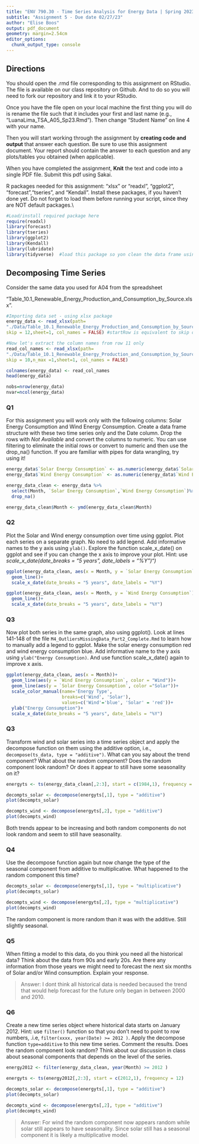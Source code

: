 ```yaml
---
title: "ENV 790.30 - Time Series Analysis for Energy Data | Spring 2023"
subtitle: "Assignment 5 - Due date 02/27/23"
author: "Elise Boos"
output: pdf_document
geometry: margin=2.54cm
editor_options: 
  chunk_output_type: console
---
```


## Directions
  
You should open the .rmd file corresponding to this assignment on RStudio. The file is available on our class repository on Github. And to do so you will need to fork our repository and link it to your RStudio.  

Once you have the file open on your local machine the first thing you will do is rename the file such that it includes your first and last name (e.g., "LuanaLima_TSA_A05_Sp23.Rmd"). Then change "Student Name" on line 4 with your name. 

Then you will start working through the assignment by  **creating code and output** that answer each question. Be sure to use this assignment document. Your report should contain the answer to each question and any plots/tables you obtained (when applicable).

When you have completed the assignment, **Knit** the text and code into a single PDF file. Submit this pdf using Sakai. 

R packages needed for this assignment: "xlsx" or "readxl", "ggplot2", "forecast","tseries", and "Kendall". Install these packages, if you haven't done yet. Do not forget to load them before running your script, since they are NOT default packages.\\

```r
#Load/install required package here
require(readxl)
library(forecast)
library(tseries)
library(ggplot2)
library(Kendall)
library(lubridate)
library(tidyverse)  #load this package so yon clean the data frame using pipes


```

## Decomposing Time Series

Consider the same data you used for A04 from the spreadsheet

"Table_10.1_Renewable_Energy_Production_and_Consumption_by_Source.xlsx".

```r
#Importing data set - using xlsx package
energy_data <- read_xlsx(path=
"./Data/Table_10.1_Renewable_Energy_Production_and_Consumption_by_Source.xlsx",
skip = 12,sheet=1, col_names = FALSE) #startRow is equivalent to skip on read.table

#Now let's extract the column names from row 11 only
read_col_names <- read_xlsx(path=
"./Data/Table_10.1_Renewable_Energy_Production_and_Consumption_by_Source.xlsx",
skip = 10,n_max =1,sheet=1, col_names = FALSE)

colnames(energy_data) <- read_col_names
head(energy_data)

nobs=nrow(energy_data)
nvar=ncol(energy_data)

```

### Q1

For this assignment you will work only with the following columns: Solar Energy Consumption and Wind Energy Consumption. Create a data frame structure with these two time series only and the Date column. Drop the rows with *Not Available* and convert the columns to numeric. You can use filtering to eliminate the initial rows or convert to numeric and then use the drop_na() function. If you are familiar with pipes for data wrangling, try using it!

```r
energy_data$`Solar Energy Consumption` <- as.numeric(energy_data$`Solar Energy Consumption`)
energy_data$`Wind Energy Consumption` <- as.numeric(energy_data$`Wind Energy Consumption`)

energy_data_clean <- energy_data %>%
  select(Month, `Solar Energy Consumption`,`Wind Energy Consumption`)%>%
  drop_na()

energy_data_clean$Month <- ymd(energy_data_clean$Month)

```

### Q2

Plot the Solar and Wind energy consumption over time using ggplot. Plot each series on a separate graph. No need to add legend. Add informative names to the y axis using `ylab()`. Explore the function scale_x\_date() on ggplot and see if you can change the x axis to improve your plot. Hint: use *scale_x\_date(date_breaks = "5 years", date_labels = "%Y")")*

```r
ggplot(energy_data_clean, aes(x = Month, y = `Solar Energy Consumption`))+
  geom_line()+
  scale_x_date(date_breaks = "5 years", date_labels = "%Y")

ggplot(energy_data_clean, aes(x = Month, y = `Wind Energy Consumption`))+
  geom_line()+
  scale_x_date(date_breaks = "5 years", date_labels = "%Y")
```

### Q3

Now plot both series in the same graph, also using ggplot(). Look at lines 141-148 of the file `M4_OutliersMissingData_Part2_Complete.Rmd` to learn how to manually add a legend to ggplot. Make the solar energy consumption red and wind energy consumption blue. Add informative name to the y axis using `ylab("Energy Consumption)`. And use function scale_x\_date() again to improve x axis.

```r
ggplot(energy_data_clean, aes(x = Month))+
  geom_line(aes(y = `Wind Energy Consumption`, color = "Wind"))+
  geom_line(aes(y = `Solar Energy Consumption`, color ="Solar"))+
  scale_color_manual(name='Energy Type',
                     breaks=c('Wind', 'Solar'),
                     values=c('Wind'='blue', 'Solar' = 'red'))+
  ylab("Energy Consumption")+
  scale_x_date(date_breaks = "5 years", date_labels = "%Y")

```

### Q3

Transform wind and solar series into a time series object and apply the decompose function on them using the additive option, i.e., `decompose(ts_data, type = "additive")`. What can you say about the trend component? What about the random component? Does the random component look random? Or does it appear to still have some seasonality on it?

```r
energyts <- ts(energy_data_clean[,2:3], start = c(1984,1), frequency = 12)

decompts_solar <- decompose(energyts[,1], type = "additive")
plot(decompts_solar)

decompts_wind <- decompose(energyts[,2], type = "additive")
plot(decompts_wind)
```
Both trends appear to be increasing and both random components do not look random and seem to still have seasonality.

### Q4

Use the decompose function again but now change the type of the seasonal component from additive to multiplicative. What happened to the random component this time?

```r
decompts_solar <- decompose(energyts[,1], type = "multiplicative")
plot(decompts_solar)

decompts_wind <- decompose(energyts[,2], type = "multiplicative")
plot(decompts_wind)
```
The random component is more random than it was with the additive. Still slightly seasonal. 

### Q5

When fitting a model to this data, do you think you need all the historical data? Think about the data from 90s and early 20s. Are there any information from those years we might need to forecast the next six months of Solar and/or Wind consumption. Explain your response.

> Answer: I dont think all historical data is needed becaused the trend that would help forecast for the future only began in between 2000 and 2010. 

### Q6

Create a new time series object where historical data starts on January 2012. Hint: use `filter()` function so that you don't need to point to row numbers, .i.e, `filter(xxxx, year(Date) >= 2012 )`. Apply the decompose function `type=additive` to this new time series. Comment the results. Does the random component look random? Think about our discussion in class about seasonal components that depends on the level of the series. 

```r
energy2012 <- filter(energy_data_clean, year(Month) >= 2012 )

energyts <- ts(energy2012[,2:3], start = c(2012,1), frequency = 12)

decompts_solar <- decompose(energyts[,1], type = "additive")
plot(decompts_solar)

decompts_wind <- decompose(energyts[,2], type = "additive")
plot(decompts_wind)
```

> Answer: For wind the random component now appears random while solar still appears to have seasonality. Since solar still has a seasonal component it is likely a multiplicative model.



